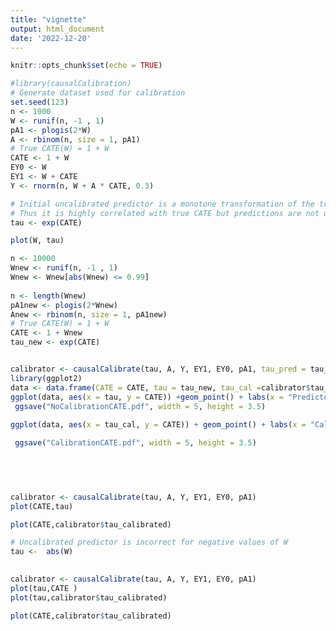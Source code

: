 ```yaml
---
title: "vignette"
output: html_document
date: '2022-12-20'
---
```


```r
knitr::opts_chunk$set(echo = TRUE)
```

```r
#library(causalCalibration)
# Generate dataset used for calibration
set.seed(123)
n <- 1000
W <- runif(n, -1 , 1)
pA1 <- plogis(2*W)
A <- rbinom(n, size = 1, pA1)
# True CATE(W) = 1 + W
CATE <- 1 + W
EY0 <- W
EY1 <- W + CATE
Y <- rnorm(n, W + A * CATE, 0.3)

# Initial uncalibrated predictor is a monotone transformation of the true CATE
# Thus it is highly correlated with true CATE but predictions are not uncalibrated for CATE values
tau <- exp(CATE)

plot(W, tau)

n <- 10000
Wnew <- runif(n, -1 , 1)
Wnew <- Wnew[abs(Wnew) <= 0.99]
 
n <- length(Wnew)
pA1new <- plogis(2*Wnew)
Anew <- rbinom(n, size = 1, pA1new)
# True CATE(W) = 1 + W
CATE <- 1 + Wnew
tau_new <- exp(CATE)


calibrator <- causalCalibrate(tau, A, Y, EY1, EY0, pA1, tau_pred = tau_new)
library(ggplot2)
data <- data.frame(CATE = CATE, tau = tau_new, tau_cal =calibrator$tau_calibrated )
ggplot(data, aes(x = tau, y = CATE)) +geom_point() + labs(x = "Predictor", y = "CATE values within predictions") + ggtitle("Uncalibrated predictor of CATE") 
 ggsave("NoCalibrationCATE.pdf", width = 5, height = 3.5)
 
ggplot(data, aes(x = tau_cal, y = CATE)) + geom_point() + labs(x = "Calibrated predictor", y = "CATE values within predictions") + ggtitle("Calibrated predictor of CATE")   + scale_x_continuous(limits = c(0, 2))

 ggsave("CalibrationCATE.pdf", width = 5, height = 3.5)

 

 
```



```r

calibrator <- causalCalibrate(tau, A, Y, EY1, EY0, pA1)
plot(CATE,tau)

plot(CATE,calibrator$tau_calibrated)

# Uncalibrated predictor is incorrect for negative values of W
tau <-  abs(W)
 

calibrator <- causalCalibrate(tau, A, Y, EY1, EY0, pA1)
plot(tau,CATE )
plot(tau,calibrator$tau_calibrated)

plot(CATE,calibrator$tau_calibrated)

```
